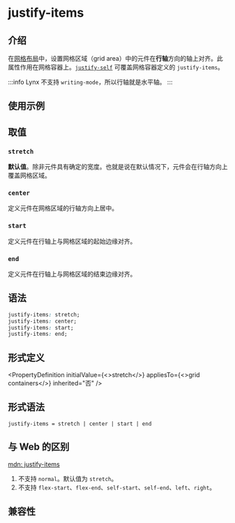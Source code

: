 # justify-items

## 介绍

在[网格布局](/guide/ui/layout/grid-layout.mdx)中，设置网格区域（grid area）中的元件在**行轴**方向的轴上对齐。此属性作用在网格容器上。[`justify-self`](./justify-self) 可覆盖网格容器定义的 `justify-items`。

:::info
Lynx 不支持 `writing-mode`，所以行轴就是水平轴。
:::

## 使用示例


<Go
  example="css-api"
  defaultFile="src/justify-items/App.tsx"
  img="https://lf-lynx.tiktok-cdns.com/obj/lynx-artifacts-oss-sg/lynx-website/assets/doc/css/justify-items.jpg"
  entry="src/justify-items"
  defaultEntryFile="dist/justify-items.lynx.bundle"
/>

## 取值

### `stretch`

**默认值**。除非元件具有确定的宽度。也就是说在默认情况下，元件会在行轴方向上覆盖网格区域。

### `center`

定义元件在网格区域的行轴方向上居中。

### `start`

定义元件在行轴上与网格区域的起始边缘对齐。

### `end`

定义元件在行轴上与网格区域的结束边缘对齐。

## 语法

```css
justify-items: stretch;
justify-items: center;
justify-items: start;
justify-items: end;
```

## 形式定义


<PropertyDefinition
  initialValue={<>stretch</>}
  appliesTo={<>grid containers</>}
  inherited="否"
/>

## 形式语法

```
justify-items = stretch | center | start | end
```

## 与 Web 的区别

[mdn: justify-items](https://developer.mozilla.org/zh-CN/docs/Web/CSS/justify-items)

1. 不支持 `normal`。默认值为 `stretch`。
2. 不支持 `flex-start`、`flex-end`、`self-start`、`self-end`、`left`、`right`。

## 兼容性


<LegacyCompatTable metadata="css/properties/justify-items" />
